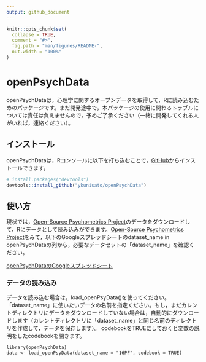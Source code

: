 ```yaml
---
output: github_document
---
```


<!-- README.md is generated from README.Rmd. Please edit that file -->

```r
knitr::opts_chunk$set(
  collapse = TRUE,
  comment = "#>",
  fig.path = "man/figures/README-",
  out.width = "100%"
)
```

# openPsychData

<!-- badges: start -->
<!-- badges: end -->

openPsychDataは，心理学に関するオープンデータを取得して，Rに読み込むためのパッケージです。まだ開発途中で，本パッケージの使用に関わるトラブルについては責任は負えませんので，予めご了承ください（一緒に開発してくれる人がいれば，連絡ください）。

## インストール

openPsychDataは，Rコンソールに以下を打ち込むことで，[GitHub](https://github.com)からインストールできます。

``` r
# install.packages("devtools")
devtools::install_github("ykunisato/openPsychData")
```
## 使い方

現状では，[Open-Source Psychometrics Project](https://openpsychometrics.org/_rawdata/)のデータをダウンロードして，Rにデータとして読み込みができます。[Open-Source Psychometrics Project](https://openpsychometrics.org/_rawdata/)をみて，以下のGoogleスプレッドシートのdataset_name in openPsychDataの列から，必要なデータセットの「dataset_name」を確認ください。

[openPsychDataのGoogleスプレッドシート](https://docs.google.com/spreadsheets/d/1FHiqq7q5iItaU8KfYZTo_8bKhUGM_yGwMiklx8GiMXI/edit?usp=sharing)


### データの読み込み

データを読み込む場合は，load_openPsyData()を使ってください。「dataset_name」に使いたいデータの名前を指定ください。もし，まだカレントディレクトリにデータをダウンロードしていない場合は，自動的にダウンロードします（カレントディレクトリに「dataset_name」と同じ名前のディレクトリを作成して，データを保存します）。
codebookをTRUEにしておくと変数の説明をしたcodebookを開きます。

``` 
library(openPsychData)
data <- load_openPsyData(dataset_name = "16PF", codebook = TRUE)
```
